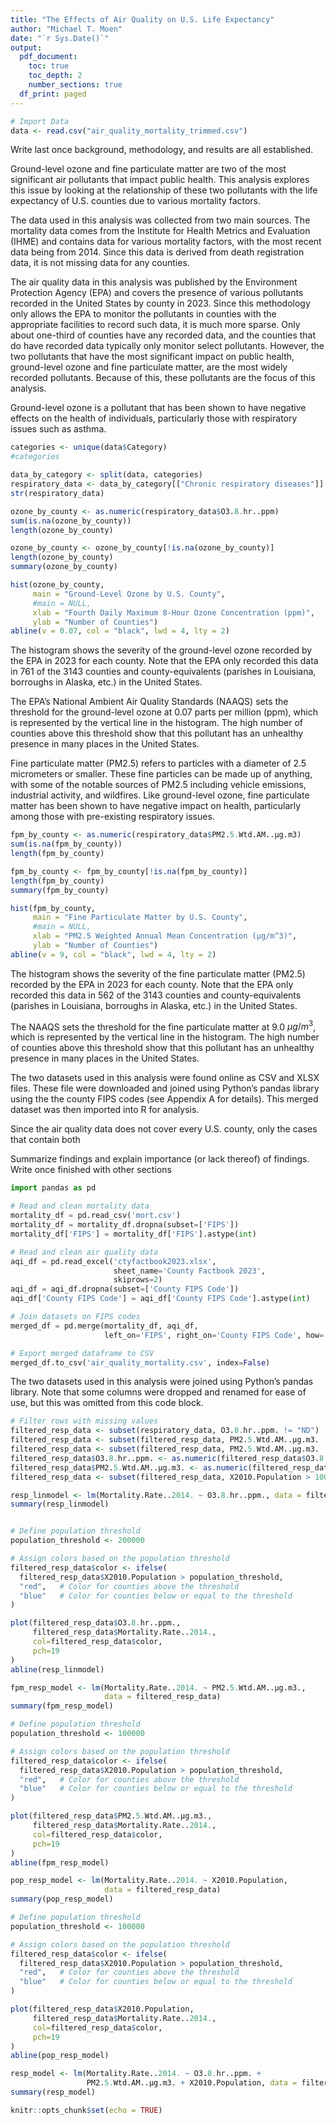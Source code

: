 ```yaml
---
title: "The Effects of Air Quality on U.S. Life Expectancy"
author: "Michael T. Moen"
date: "`r Sys.Date()`"
output:
  pdf_document:
    toc: true
    toc_depth: 2
    number_sections: true
  df_print: paged
---
```

\fontsize{11}{16.5}
\selectfont

```r
# Import Data
data <- read.csv("air_quality_mortality_trimmed.csv")
```

\newpage

\section{Abstract}

Write last once background, methodology, and results are all established.

\newpage

\section{Background}

Ground-level ozone and fine particulate matter are two of the most significant air pollutants that impact public health. This analysis explores this issue by looking at the relationship of these two pollutants with the life expectancy of U.S. counties due to various mortality factors.

\subsection{Data Sources}

The data used in this analysis was collected from two main sources. The mortality data comes from the Institute for Health Metrics and Evaluation (IHME) and contains data for various mortality factors, with the most recent data being from 2014. Since this data is derived from death registration data, it is not missing data for any counties.

The air quality data in this analysis was published by the Environment Protection Agency (EPA) and covers the presence of various pollutants recorded in the United States by county in 2023. Since this methodology only allows the EPA to monitor the pollutants in counties with the appropriate facilities to record such data, it is much more sparse. Only about one-third of counties have any recorded data, and the counties that do have recorded data typically only monitor select pollutants. However, the two pollutants that have the most significant impact on public health, ground-level ozone and fine particulate matter, are the most widely recorded pollutants. Because of this, these pollutants are the focus of this analysis.

\subsection{Ground-Level Ozone}

Ground-level ozone is a pollutant that has been shown to have negative effects on the health of individuals, particularly those with respiratory issues such as asthma.

```r
categories <- unique(data$Category)
#categories
```

```r
data_by_category <- split(data, categories)
respiratory_data <- data_by_category[["Chronic respiratory diseases"]]
str(respiratory_data)
```

```r
ozone_by_county <- as.numeric(respiratory_data$O3.8.hr..ppm)
sum(is.na(ozone_by_county))
length(ozone_by_county)

ozone_by_county <- ozone_by_county[!is.na(ozone_by_county)]
length(ozone_by_county)
summary(ozone_by_county)
```

```r
hist(ozone_by_county,
     main = "Ground-Level Ozone by U.S. County",
     #main = NULL,
     xlab = "Fourth Daily Maximum 8-Hour Ozone Concentration (ppm)",
     ylab = "Number of Counties")
abline(v = 0.07, col = "black", lwd = 4, lty = 2)
```

The histogram shows the severity of the ground-level ozone recorded by the EPA in 2023 for each county. Note that the EPA only recorded this data in 761 of the 3143 counties and county-equivalents (parishes in Louisiana, borroughs in Alaska, etc.) in the United States.

The EPA's National Ambient Air Quality Standards (NAAQS) sets the threshold for the ground-level ozone at 0.07 parts per million (ppm), which is represented by the vertical line in the histogram. The high number of counties above this threshold show that this pollutant has an unhealthy presence in many places in the United States.

\subsection{Fine Particulate Matter}

Fine particulate matter (PM2.5) refers to particles with a diameter of 2.5 micrometers or smaller. These fine particles can be made up of anything, with some of the notable sources of PM2.5 including vehicle emissions, industrial activity, and wildfires. Like ground-level ozone, fine particulate matter has been shown to have negative impact on health, particularly among those with pre-existing respiratory issues.

```r
fpm_by_county <- as.numeric(respiratory_data$PM2.5.Wtd.AM..µg.m3)
sum(is.na(fpm_by_county))
length(fpm_by_county)

fpm_by_county <- fpm_by_county[!is.na(fpm_by_county)]
length(fpm_by_county)
summary(fpm_by_county)
```

```r
hist(fpm_by_county,
     main = "Fine Particulate Matter by U.S. County",
     #main = NULL,
     xlab = "PM2.5 Weighted Annual Mean Concentration (µg/m^3)",
     ylab = "Number of Counties")
abline(v = 9, col = "black", lwd = 4, lty = 2)
```

The histogram shows the severity of the fine particulate matter (PM2.5) recorded by the EPA in 2023 for each county. Note that the EPA only recorded this data in 562 of the 3143 counties and county-equivalents (parishes in Louisiana, borroughs in Alaska, etc.) in the United States.

The NAAQS sets the threshold for the fine particulate matter at 9.0 $\mu g/m^3$, which is represented by the vertical line in the histogram. The high number of counties above this threshold show that this pollutant has an unhealthy presence in many places in the United States.

\newpage

\section{Methodology}

\subsection{Data Preparation}

The two datasets used in this analysis were found online as CSV and XLSX files. These file were downloaded and joined using Python's pandas library using the the county FIPS codes (see Appendix A for details). This merged dataset was then imported into R for analysis.

Since the air quality data does not cover every U.S. county, only the cases that contain both 

\subsection{Predicting Mortality Due to Cardiovascular Factors from Air Quality}



\section{Results}



\section{Conclusion}

Summarize findings and explain importance (or lack thereof) of findings. Write once finished with other sections

\newpage

\section{Appendices}

\subsection{Apendix A: Merging Datasets with Python}

```python
import pandas as pd

# Read and clean mortality data
mortality_df = pd.read_csv('mort.csv')
mortality_df = mortality_df.dropna(subset=['FIPS'])
mortality_df['FIPS'] = mortality_df['FIPS'].astype(int)

# Read and clean air quality data
aqi_df = pd.read_excel('ctyfactbook2023.xlsx',
                       sheet_name='County Factbook 2023',
                       skiprows=2)
aqi_df = aqi_df.dropna(subset=['County FIPS Code'])
aqi_df['County FIPS Code'] = aqi_df['County FIPS Code'].astype(int)

# Join datasets on FIPS codes
merged_df = pd.merge(mortality_df, aqi_df,
                     left_on='FIPS', right_on='County FIPS Code', how='inner')

# Export merged dataframe to CSV
merged_df.to_csv('air_quality_mortality.csv', index=False)
```

The two datasets used in this analysis were joined using Python's pandas library. Note that some columns were dropped and renamed for ease of use, but this was omitted from this code block.




```r
# Filter rows with missing values
filtered_resp_data <- subset(respiratory_data, O3.8.hr..ppm. != "ND")
filtered_resp_data <- subset(filtered_resp_data, PM2.5.Wtd.AM..µg.m3. != "ND")
filtered_resp_data <- subset(filtered_resp_data, PM2.5.Wtd.AM..µg.m3. != "IN")
filtered_resp_data$O3.8.hr..ppm. <- as.numeric(filtered_resp_data$O3.8.hr..ppm.)
filtered_resp_data$PM2.5.Wtd.AM..µg.m3. <- as.numeric(filtered_resp_data$PM2.5.Wtd.AM..µg.m3.)
filtered_resp_data <- subset(filtered_resp_data, X2010.Population > 100000)

resp_linmodel <- lm(Mortality.Rate..2014. ~ O3.8.hr..ppm., data = filtered_resp_data)
summary(resp_linmodel)


# Define population threshold
population_threshold <- 200000

# Assign colors based on the population threshold
filtered_resp_data$color <- ifelse(
  filtered_resp_data$X2010.Population > population_threshold, 
  "red",   # Color for counties above the threshold
  "blue"   # Color for counties below or equal to the threshold
)

plot(filtered_resp_data$O3.8.hr..ppm.,
     filtered_resp_data$Mortality.Rate..2014.,
     col=filtered_resp_data$color,
     pch=19
)
abline(resp_linmodel)
```

```r
fpm_resp_model <- lm(Mortality.Rate..2014. ~ PM2.5.Wtd.AM..µg.m3.,
                     data = filtered_resp_data)
summary(fpm_resp_model)

# Define population threshold
population_threshold <- 100000

# Assign colors based on the population threshold
filtered_resp_data$color <- ifelse(
  filtered_resp_data$X2010.Population > population_threshold, 
  "red",   # Color for counties above the threshold
  "blue"   # Color for counties below or equal to the threshold
)

plot(filtered_resp_data$PM2.5.Wtd.AM..µg.m3.,
     filtered_resp_data$Mortality.Rate..2014.,
     col=filtered_resp_data$color,
     pch=19
)
abline(fpm_resp_model)
```

```r
pop_resp_model <- lm(Mortality.Rate..2014. ~ X2010.Population,
                     data = filtered_resp_data)
summary(pop_resp_model)

# Define population threshold
population_threshold <- 100000

# Assign colors based on the population threshold
filtered_resp_data$color <- ifelse(
  filtered_resp_data$X2010.Population > population_threshold, 
  "red",   # Color for counties above the threshold
  "blue"   # Color for counties below or equal to the threshold
)

plot(filtered_resp_data$X2010.Population,
     filtered_resp_data$Mortality.Rate..2014.,
     col=filtered_resp_data$color,
     pch=19
)
abline(pop_resp_model)
```

```r
resp_model <- lm(Mortality.Rate..2014. ~ O3.8.hr..ppm. +
                 PM2.5.Wtd.AM..µg.m3. + X2010.Population, data = filtered_resp_data)
summary(resp_model)
```


```r
knitr::opts_chunk$set(echo = TRUE)
```
